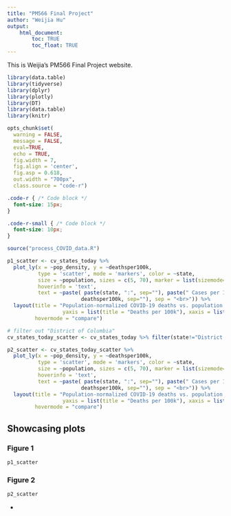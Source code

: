 ```yaml
---
title: "PM566 Final Project"
author: "Weijia Hu"
output: 
    html_document:
        toc: TRUE
        toc_float: TRUE
---
```


This is Weijia's PM566 Final Project website.


```r
library(data.table)
library(tidyverse)
library(dplyr)
library(plotly)
library(DT)
library(data.table)
library(knitr)

opts_chunk$set(
  warning = FALSE,
  message = FALSE,
  eval=TRUE,
  echo = TRUE,
  fig.width = 7, 
  fig.align = 'center',
  fig.asp = 0.618,
  out.width = "700px",
  class.source = "code-r")

```

```css
.code-r { /* Code block */
  font-size: 15px;
}

.code-r-small { /* Code block */
  font-size: 10px;
}
```

```r
source("process_COVID_data.R")
```

```r

p1_scatter <- cv_states_today %>% 
  plot_ly(x = ~pop_density, y = ~deathsper100k,
          type = 'scatter', mode = 'markers', color = ~state,
          size = ~population, sizes = c(5, 70), marker = list(sizemode='diameter', opacity=0.5),
          hoverinfo = 'text',
          text = ~paste( paste(state, ":", sep=""), paste(" Cases per 100k: ", per100k, sep="") , paste(" Deaths per 100k: ",
                        deathsper100k, sep=""), sep = "<br>")) %>%
  layout(title = "Population-normalized COVID-19 deaths vs. population density",
                  yaxis = list(title = "Deaths per 100k"), xaxis = list(title = "Population Density"),
         hovermode = "compare")

# filter out "District of Columbia"
cv_states_today_scatter <- cv_states_today %>% filter(state!="District of Columbia")

p2_scatter <- cv_states_today_scatter %>% 
  plot_ly(x = ~pop_density, y = ~deathsper100k,
          type = 'scatter', mode = 'markers', color = ~state,
          size = ~population, sizes = c(5, 70), marker = list(sizemode='diameter', opacity=0.5),
          hoverinfo = 'text',
          text = ~paste( paste(state, ":", sep=""), paste(" Cases per 100k: ", per100k, sep="") , paste(" Deaths per 100k: ",
                        deathsper100k, sep=""), sep = "<br>")) %>%
  layout(title = "Population-normalized COVID-19 deaths vs. population density",
                  yaxis = list(title = "Deaths per 100k"), xaxis = list(title = "Population Density"),
         hovermode = "compare")
```

## Showcasing plots {.tabset}

### Figure 1

```r
p1_scatter
```

### Figure 2

```r
p2_scatter
```

{-}
